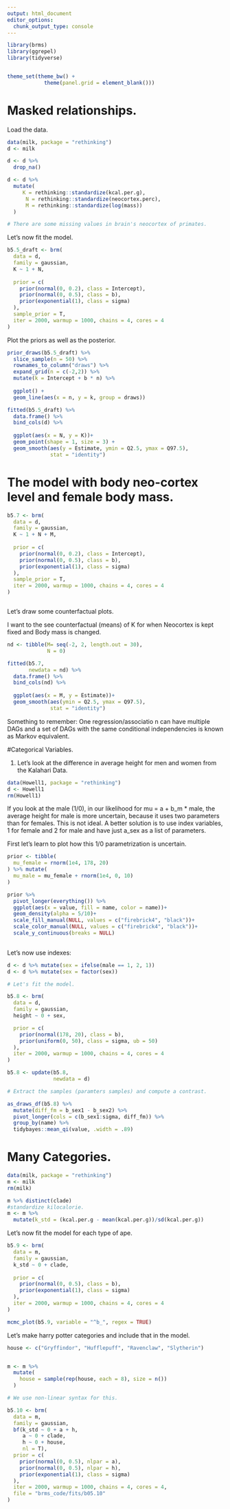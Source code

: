 ```yaml
---
output: html_document
editor_options: 
  chunk_output_type: console
---
```

```r
library(brms)
library(ggrepel)
library(tidyverse)


theme_set(theme_bw() + 
            theme(panel.grid = element_blank()))

```

# Masked relationships.

Load the data.

```r
data(milk, package = "rethinking")
d <- milk

d <- d %>% 
  drop_na()

d <- d %>% 
  mutate(
     K = rethinking::standardize(kcal.per.g),
      N = rethinking::standardize(neocortex.perc),
      M = rethinking::standardize(log(mass))
  )

# There are some missing values in brain's neocortex of primates.


```


Let's now fit the model.

```r
b5.5_draft <- brm(
  data = d,
  family = gaussian,
  K ~ 1 + N,
  
  prior = c(
    prior(normal(0, 0.2), class = Intercept),
    prior(normal(0, 0.5), class = b),
    prior(exponential(1), class = sigma)
  ),
  sample_prior = T,
  iter = 2000, warmup = 1000, chains = 4, cores = 4
)


```

Plot the priors as well as the posterior.

```r
prior_draws(b5.5_draft) %>% 
  slice_sample(n = 50) %>% 
  rownames_to_column("draws") %>% 
  expand_grid(n = c(-2,2)) %>% 
  mutate(k = Intercept + b * n) %>% 
  
  ggplot() +
  geom_line(aes(x = n, y = k, group = draws))

fitted(b5.5_draft) %>% 
  data.frame() %>% 
  bind_cols(d) %>% 
  
  ggplot(aes(x = N, y = K))+
  geom_point(shape = 1, size = 3) +
  geom_smooth(aes(y = Estimate, ymin = Q2.5, ymax = Q97.5),
              stat = "identity")
```


# The model with body neo-cortex level and female body mass.

```r
b5.7 <- brm(
  data = d,
  family = gaussian,
  K ~ 1 + N + M,
  
  prior = c(
    prior(normal(0, 0.2), class = Intercept),
    prior(normal(0, 0.5), class = b),
    prior(exponential(1), class = sigma)
  ),
  sample_prior = T,
  iter = 2000, warmup = 1000, chains = 4, cores = 4
)



```


Let's draw some counterfactual plots.

I want to the see counterfactual (means) of K for when Neocortex is kept fixed and Body mass is changed.

```r
nd <- tibble(M= seq(-2, 2, length.out = 30),
             N = 0)

fitted(b5.7,
       newdata = nd) %>% 
  data.frame() %>% 
  bind_cols(nd) %>% 
  
  ggplot(aes(x = M, y = Estimate))+
  geom_smooth(aes(ymin = Q2.5, ymax = Q97.5),
              stat = "identity")
```


Something to remember: One regression/associatio n can have multiple DAGs and a set of DAGs with the same conditional independencies is known as Markov equivalent. 

#Categorical Variables.

1. Let's look at the difference in average height for men and women from the Kalahari Data. 

```r
data(Howell1, package = "rethinking")
d <- Howell1
rm(Howell1)
```

If you look at the male (1/0), in our likelihood for mu = a + b_m * male, the average height for male is more uncertain, because it uses two parameters than for females. This is not ideal. A better solution is to use index variables, 1 for female and 2 for male and have just a_sex as a list of parameters. 

First let's learn to plot how this 1/0 parametrization is uncertain.

```r
prior <- tibble(
  mu_female = rnorm(1e4, 178, 20)
) %>% mutate(
  mu_male = mu_female + rnorm(1e4, 0, 10)
)

prior %>% 
  pivot_longer(everything()) %>% 
  ggplot(aes(x = value, fill = name, color = name))+
  geom_density(alpha = 5/10)+
  scale_fill_manual(NULL, values = c("firebrick4", "black"))+
  scale_color_manual(NULL, values = c("firebrick4", "black"))+
  scale_y_continuous(breaks = NULL)
  

```

Let's now use indexes:

```r
d <- d %>% mutate(sex = ifelse(male == 1, 2, 1))
d <- d %>% mutate(sex = factor(sex))

# Let's fit the model.

b5.8 <- brm(
  data = d, 
  family = gaussian,
  height ~ 0 + sex,

  prior = c(
    prior(normal(178, 20), class = b),
    prior(uniform(0, 50), class = sigma, ub = 50)
  ),
  iter = 2000, warmup = 1000, chains = 4, cores = 4
)

b5.8 <- update(b5.8,
               newdata = d)

# Extract the samples (paramters samples) and compute a contrast.

as_draws_df(b5.8) %>% 
  mutate(diff_fm = b_sex1 - b_sex2) %>% 
  pivot_longer(cols = c(b_sex1:sigma, diff_fm)) %>% 
  group_by(name) %>% 
  tidybayes::mean_qi(value, .width = .89)
```

# Many Categories.

```r
data(milk, package = "rethinking")
m <- milk
rm(milk)

m %>% distinct(clade)
#standardize kilocalorie.
m <- m %>% 
  mutate(k_std = (kcal.per.g - mean(kcal.per.g))/sd(kcal.per.g))


```

Let's now fit the model for each type of ape.

```r
b5.9 <- brm(
  data = m,
  family = gaussian,
  k_std ~ 0 + clade, 
  
  prior = c(
    prior(normal(0, 0.5), class = b),
    prior(exponential(1), class = sigma)
  ),
  iter = 2000, warmup = 1000, chains = 4, cores = 4
)

mcmc_plot(b5.9, variable = "^b_", regex = TRUE)
```

Let's make harry potter categories and include that in the model. 

```r
house <- c("Gryffindor", "Hufflepuff", "Ravenclaw", "Slytherin")


m <- m %>% 
  mutate(
    house = sample(rep(house, each = 8), size = n())
  )

# We use non-linear syntax for this. 

b5.10 <- brm(
  data = m, 
  family = gaussian, 
  bf(k_std ~ 0 + a + h,
     a ~ 0 + clade,
     h ~ 0 + house,
     nl = T),
  prior = c(
    prior(normal(0, 0.5), nlpar = a),
    prior(normal(0, 0.5), nlpar = h),
    prior(exponential(1), class = sigma)
  ),
  iter = 2000, warmup = 1000, chains = 4, cores = 4,
  file = "brms_code/fits/b05.10"
)
```

